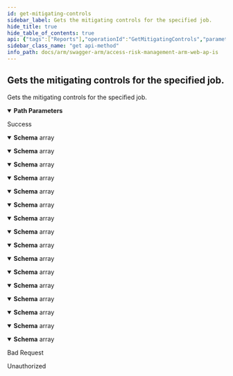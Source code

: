 ```yaml
---
id: get-mitigating-controls
sidebar_label: Gets the mitigating controls for the specified job.
hide_title: true
hide_table_of_contents: true
api: {"tags":["Reports"],"operationId":"GetMitigatingControls","parameters":[{"name":"jobId","in":"path","required":true,"schema":{"type":"integer","format":"int32"}}],"responses":{"200":{"description":"Success","content":{"application/json;odata.metadata=minimal;odata.streaming=true":{"schema":{"uniqueItems":false,"type":"array","items":{"description":"Represents the mitigation control entity.","type":"object","properties":{"mitigatingControlCode":{"description":"Represents the mitigation control code.","type":"string"},"mitigatingControlName":{"description":"Represents the mitigation control name.","type":"string"},"mitigatingControlType":{"description":"Represents the mitigation control type.","type":"string"},"mitigatingControlFrequency":{"description":"Represents the mitigation control frequency.","type":"string"},"mitigatingControlObjective":{"description":"Represents the mitigation control objective.","type":"string"},"mitigatingControlDescription":{"description":"Represents the mitigation control description.","type":"string"},"jobId":{"format":"int32","description":"Represents the job id of the mitigation control.","type":"integer"}}}}},"application/json;odata.metadata=minimal;odata.streaming=false":{"schema":{"uniqueItems":false,"type":"array","items":{"description":"Represents the mitigation control entity.","type":"object","properties":{"mitigatingControlCode":{"description":"Represents the mitigation control code.","type":"string"},"mitigatingControlName":{"description":"Represents the mitigation control name.","type":"string"},"mitigatingControlType":{"description":"Represents the mitigation control type.","type":"string"},"mitigatingControlFrequency":{"description":"Represents the mitigation control frequency.","type":"string"},"mitigatingControlObjective":{"description":"Represents the mitigation control objective.","type":"string"},"mitigatingControlDescription":{"description":"Represents the mitigation control description.","type":"string"},"jobId":{"format":"int32","description":"Represents the job id of the mitigation control.","type":"integer"}}}}},"application/json;odata.metadata=minimal":{"schema":{"uniqueItems":false,"type":"array","items":{"description":"Represents the mitigation control entity.","type":"object","properties":{"mitigatingControlCode":{"description":"Represents the mitigation control code.","type":"string"},"mitigatingControlName":{"description":"Represents the mitigation control name.","type":"string"},"mitigatingControlType":{"description":"Represents the mitigation control type.","type":"string"},"mitigatingControlFrequency":{"description":"Represents the mitigation control frequency.","type":"string"},"mitigatingControlObjective":{"description":"Represents the mitigation control objective.","type":"string"},"mitigatingControlDescription":{"description":"Represents the mitigation control description.","type":"string"},"jobId":{"format":"int32","description":"Represents the job id of the mitigation control.","type":"integer"}}}}},"application/json;odata.metadata=full;odata.streaming=true":{"schema":{"uniqueItems":false,"type":"array","items":{"description":"Represents the mitigation control entity.","type":"object","properties":{"mitigatingControlCode":{"description":"Represents the mitigation control code.","type":"string"},"mitigatingControlName":{"description":"Represents the mitigation control name.","type":"string"},"mitigatingControlType":{"description":"Represents the mitigation control type.","type":"string"},"mitigatingControlFrequency":{"description":"Represents the mitigation control frequency.","type":"string"},"mitigatingControlObjective":{"description":"Represents the mitigation control objective.","type":"string"},"mitigatingControlDescription":{"description":"Represents the mitigation control description.","type":"string"},"jobId":{"format":"int32","description":"Represents the job id of the mitigation control.","type":"integer"}}}}},"application/json;odata.metadata=full;odata.streaming=false":{"schema":{"uniqueItems":false,"type":"array","items":{"description":"Represents the mitigation control entity.","type":"object","properties":{"mitigatingControlCode":{"description":"Represents the mitigation control code.","type":"string"},"mitigatingControlName":{"description":"Represents the mitigation control name.","type":"string"},"mitigatingControlType":{"description":"Represents the mitigation control type.","type":"string"},"mitigatingControlFrequency":{"description":"Represents the mitigation control frequency.","type":"string"},"mitigatingControlObjective":{"description":"Represents the mitigation control objective.","type":"string"},"mitigatingControlDescription":{"description":"Represents the mitigation control description.","type":"string"},"jobId":{"format":"int32","description":"Represents the job id of the mitigation control.","type":"integer"}}}}},"application/json;odata.metadata=full":{"schema":{"uniqueItems":false,"type":"array","items":{"description":"Represents the mitigation control entity.","type":"object","properties":{"mitigatingControlCode":{"description":"Represents the mitigation control code.","type":"string"},"mitigatingControlName":{"description":"Represents the mitigation control name.","type":"string"},"mitigatingControlType":{"description":"Represents the mitigation control type.","type":"string"},"mitigatingControlFrequency":{"description":"Represents the mitigation control frequency.","type":"string"},"mitigatingControlObjective":{"description":"Represents the mitigation control objective.","type":"string"},"mitigatingControlDescription":{"description":"Represents the mitigation control description.","type":"string"},"jobId":{"format":"int32","description":"Represents the job id of the mitigation control.","type":"integer"}}}}},"application/json;odata.metadata=none;odata.streaming=true":{"schema":{"uniqueItems":false,"type":"array","items":{"description":"Represents the mitigation control entity.","type":"object","properties":{"mitigatingControlCode":{"description":"Represents the mitigation control code.","type":"string"},"mitigatingControlName":{"description":"Represents the mitigation control name.","type":"string"},"mitigatingControlType":{"description":"Represents the mitigation control type.","type":"string"},"mitigatingControlFrequency":{"description":"Represents the mitigation control frequency.","type":"string"},"mitigatingControlObjective":{"description":"Represents the mitigation control objective.","type":"string"},"mitigatingControlDescription":{"description":"Represents the mitigation control description.","type":"string"},"jobId":{"format":"int32","description":"Represents the job id of the mitigation control.","type":"integer"}}}}},"application/json;odata.metadata=none;odata.streaming=false":{"schema":{"uniqueItems":false,"type":"array","items":{"description":"Represents the mitigation control entity.","type":"object","properties":{"mitigatingControlCode":{"description":"Represents the mitigation control code.","type":"string"},"mitigatingControlName":{"description":"Represents the mitigation control name.","type":"string"},"mitigatingControlType":{"description":"Represents the mitigation control type.","type":"string"},"mitigatingControlFrequency":{"description":"Represents the mitigation control frequency.","type":"string"},"mitigatingControlObjective":{"description":"Represents the mitigation control objective.","type":"string"},"mitigatingControlDescription":{"description":"Represents the mitigation control description.","type":"string"},"jobId":{"format":"int32","description":"Represents the job id of the mitigation control.","type":"integer"}}}}},"application/json;odata.metadata=none":{"schema":{"uniqueItems":false,"type":"array","items":{"description":"Represents the mitigation control entity.","type":"object","properties":{"mitigatingControlCode":{"description":"Represents the mitigation control code.","type":"string"},"mitigatingControlName":{"description":"Represents the mitigation control name.","type":"string"},"mitigatingControlType":{"description":"Represents the mitigation control type.","type":"string"},"mitigatingControlFrequency":{"description":"Represents the mitigation control frequency.","type":"string"},"mitigatingControlObjective":{"description":"Represents the mitigation control objective.","type":"string"},"mitigatingControlDescription":{"description":"Represents the mitigation control description.","type":"string"},"jobId":{"format":"int32","description":"Represents the job id of the mitigation control.","type":"integer"}}}}},"application/json;odata.streaming=true":{"schema":{"uniqueItems":false,"type":"array","items":{"description":"Represents the mitigation control entity.","type":"object","properties":{"mitigatingControlCode":{"description":"Represents the mitigation control code.","type":"string"},"mitigatingControlName":{"description":"Represents the mitigation control name.","type":"string"},"mitigatingControlType":{"description":"Represents the mitigation control type.","type":"string"},"mitigatingControlFrequency":{"description":"Represents the mitigation control frequency.","type":"string"},"mitigatingControlObjective":{"description":"Represents the mitigation control objective.","type":"string"},"mitigatingControlDescription":{"description":"Represents the mitigation control description.","type":"string"},"jobId":{"format":"int32","description":"Represents the job id of the mitigation control.","type":"integer"}}}}},"application/json;odata.streaming=false":{"schema":{"uniqueItems":false,"type":"array","items":{"description":"Represents the mitigation control entity.","type":"object","properties":{"mitigatingControlCode":{"description":"Represents the mitigation control code.","type":"string"},"mitigatingControlName":{"description":"Represents the mitigation control name.","type":"string"},"mitigatingControlType":{"description":"Represents the mitigation control type.","type":"string"},"mitigatingControlFrequency":{"description":"Represents the mitigation control frequency.","type":"string"},"mitigatingControlObjective":{"description":"Represents the mitigation control objective.","type":"string"},"mitigatingControlDescription":{"description":"Represents the mitigation control description.","type":"string"},"jobId":{"format":"int32","description":"Represents the job id of the mitigation control.","type":"integer"}}}}},"application/json":{"schema":{"uniqueItems":false,"type":"array","items":{"description":"Represents the mitigation control entity.","type":"object","properties":{"mitigatingControlCode":{"description":"Represents the mitigation control code.","type":"string"},"mitigatingControlName":{"description":"Represents the mitigation control name.","type":"string"},"mitigatingControlType":{"description":"Represents the mitigation control type.","type":"string"},"mitigatingControlFrequency":{"description":"Represents the mitigation control frequency.","type":"string"},"mitigatingControlObjective":{"description":"Represents the mitigation control objective.","type":"string"},"mitigatingControlDescription":{"description":"Represents the mitigation control description.","type":"string"},"jobId":{"format":"int32","description":"Represents the job id of the mitigation control.","type":"integer"}}}}},"application/xml":{"schema":{"uniqueItems":false,"type":"array","items":{"description":"Represents the mitigation control entity.","type":"object","properties":{"mitigatingControlCode":{"description":"Represents the mitigation control code.","type":"string"},"mitigatingControlName":{"description":"Represents the mitigation control name.","type":"string"},"mitigatingControlType":{"description":"Represents the mitigation control type.","type":"string"},"mitigatingControlFrequency":{"description":"Represents the mitigation control frequency.","type":"string"},"mitigatingControlObjective":{"description":"Represents the mitigation control objective.","type":"string"},"mitigatingControlDescription":{"description":"Represents the mitigation control description.","type":"string"},"jobId":{"format":"int32","description":"Represents the job id of the mitigation control.","type":"integer"}}}}},"application/prs.odatatestxx-odata":{"schema":{"uniqueItems":false,"type":"array","items":{"description":"Represents the mitigation control entity.","type":"object","properties":{"mitigatingControlCode":{"description":"Represents the mitigation control code.","type":"string"},"mitigatingControlName":{"description":"Represents the mitigation control name.","type":"string"},"mitigatingControlType":{"description":"Represents the mitigation control type.","type":"string"},"mitigatingControlFrequency":{"description":"Represents the mitigation control frequency.","type":"string"},"mitigatingControlObjective":{"description":"Represents the mitigation control objective.","type":"string"},"mitigatingControlDescription":{"description":"Represents the mitigation control description.","type":"string"},"jobId":{"format":"int32","description":"Represents the job id of the mitigation control.","type":"integer"}}}}},"text/plain":{"schema":{"uniqueItems":false,"type":"array","items":{"description":"Represents the mitigation control entity.","type":"object","properties":{"mitigatingControlCode":{"description":"Represents the mitigation control code.","type":"string"},"mitigatingControlName":{"description":"Represents the mitigation control name.","type":"string"},"mitigatingControlType":{"description":"Represents the mitigation control type.","type":"string"},"mitigatingControlFrequency":{"description":"Represents the mitigation control frequency.","type":"string"},"mitigatingControlObjective":{"description":"Represents the mitigation control objective.","type":"string"},"mitigatingControlDescription":{"description":"Represents the mitigation control description.","type":"string"},"jobId":{"format":"int32","description":"Represents the job id of the mitigation control.","type":"integer"}}}}},"text/json":{"schema":{"uniqueItems":false,"type":"array","items":{"description":"Represents the mitigation control entity.","type":"object","properties":{"mitigatingControlCode":{"description":"Represents the mitigation control code.","type":"string"},"mitigatingControlName":{"description":"Represents the mitigation control name.","type":"string"},"mitigatingControlType":{"description":"Represents the mitigation control type.","type":"string"},"mitigatingControlFrequency":{"description":"Represents the mitigation control frequency.","type":"string"},"mitigatingControlObjective":{"description":"Represents the mitigation control objective.","type":"string"},"mitigatingControlDescription":{"description":"Represents the mitigation control description.","type":"string"},"jobId":{"format":"int32","description":"Represents the job id of the mitigation control.","type":"integer"}}}}}}},"400":{"description":"Bad Request"},"401":{"description":"Unauthorized"}},"description":"Gets the mitigating controls for the specified job.","method":"get","path":"/api/reports/mitigatingcontrols/{jobId}","info":{"version":"v1","title":"Access Risk Management ARM Web APIs"},"postman":{"name":"Gets the mitigating controls for the specified job.","description":{"type":"text/plain"},"url":{"path":["api","reports","mitigatingcontrols",":jobId"],"host":["{{baseUrl}}"],"query":[],"variable":[{"disabled":false,"description":{"content":"(Required) ","type":"text/plain"},"type":"any","value":"","key":"jobId"}]},"header":[{"key":"Accept","value":"application/json;odata.metadata=minimal;odata.streaming=true"}],"method":"GET"}}
sidebar_class_name: "get api-method"
info_path: docs/arm/swagger-arm/access-risk-management-arm-web-ap-is
---
```



## Gets the mitigating controls for the specified job.



Gets the mitigating controls for the specified job.

<details style={{"marginBottom":"1rem"}} data-collapsed={false} open={true}><summary style={{}}><strong>Path Parameters</strong></summary><div><ul><ParamsItem className={"paramsItem"} param={{"name":"jobId","in":"path","required":true,"schema":{"type":"integer","format":"int32"}}}></ParamsItem></ul></div></details><div><ApiTabs><TabItem label={"200"} value={"200"}><div>

Success

</div><div><MimeTabs groupId={"mime-type"}><TabItem label={"application/json;odata.metadata=minimal;odata.streaming=true"} value={"application/json;odata.metadata=minimal;odata.streaming=true"}><SchemaTabs groupId={"schema-tabs"}><TabItem label={"Schema"} value={"Schema"}><details style={{}} data-collapsed={false} open={true}><summary style={{"textAlign":"left"}}><strong>Schema</strong><span style={{"opacity":"0.6"}}> array</span></summary><div style={{"textAlign":"left","marginLeft":"1rem"}}></div><ul style={{"marginLeft":"1rem"}}><SchemaItem collapsible={false} name={"mitigatingControlCode"} required={false} schemaDescription={"Represents the mitigation control code."} schemaName={"string"} qualifierMessage={undefined} defaultValue={undefined}></SchemaItem><SchemaItem collapsible={false} name={"mitigatingControlName"} required={false} schemaDescription={"Represents the mitigation control name."} schemaName={"string"} qualifierMessage={undefined} defaultValue={undefined}></SchemaItem><SchemaItem collapsible={false} name={"mitigatingControlType"} required={false} schemaDescription={"Represents the mitigation control type."} schemaName={"string"} qualifierMessage={undefined} defaultValue={undefined}></SchemaItem><SchemaItem collapsible={false} name={"mitigatingControlFrequency"} required={false} schemaDescription={"Represents the mitigation control frequency."} schemaName={"string"} qualifierMessage={undefined} defaultValue={undefined}></SchemaItem><SchemaItem collapsible={false} name={"mitigatingControlObjective"} required={false} schemaDescription={"Represents the mitigation control objective."} schemaName={"string"} qualifierMessage={undefined} defaultValue={undefined}></SchemaItem><SchemaItem collapsible={false} name={"mitigatingControlDescription"} required={false} schemaDescription={"Represents the mitigation control description."} schemaName={"string"} qualifierMessage={undefined} defaultValue={undefined}></SchemaItem><SchemaItem collapsible={false} name={"jobId"} required={false} schemaDescription={"Represents the job id of the mitigation control."} schemaName={"int32"} qualifierMessage={undefined} defaultValue={undefined}></SchemaItem></ul></details></TabItem></SchemaTabs></TabItem><TabItem label={"application/json;odata.metadata=minimal;odata.streaming=false"} value={"application/json;odata.metadata=minimal;odata.streaming=false"}><SchemaTabs groupId={"schema-tabs"}><TabItem label={"Schema"} value={"Schema"}><details style={{}} data-collapsed={false} open={true}><summary style={{"textAlign":"left"}}><strong>Schema</strong><span style={{"opacity":"0.6"}}> array</span></summary><div style={{"textAlign":"left","marginLeft":"1rem"}}></div><ul style={{"marginLeft":"1rem"}}><SchemaItem collapsible={false} name={"mitigatingControlCode"} required={false} schemaDescription={"Represents the mitigation control code."} schemaName={"string"} qualifierMessage={undefined} defaultValue={undefined}></SchemaItem><SchemaItem collapsible={false} name={"mitigatingControlName"} required={false} schemaDescription={"Represents the mitigation control name."} schemaName={"string"} qualifierMessage={undefined} defaultValue={undefined}></SchemaItem><SchemaItem collapsible={false} name={"mitigatingControlType"} required={false} schemaDescription={"Represents the mitigation control type."} schemaName={"string"} qualifierMessage={undefined} defaultValue={undefined}></SchemaItem><SchemaItem collapsible={false} name={"mitigatingControlFrequency"} required={false} schemaDescription={"Represents the mitigation control frequency."} schemaName={"string"} qualifierMessage={undefined} defaultValue={undefined}></SchemaItem><SchemaItem collapsible={false} name={"mitigatingControlObjective"} required={false} schemaDescription={"Represents the mitigation control objective."} schemaName={"string"} qualifierMessage={undefined} defaultValue={undefined}></SchemaItem><SchemaItem collapsible={false} name={"mitigatingControlDescription"} required={false} schemaDescription={"Represents the mitigation control description."} schemaName={"string"} qualifierMessage={undefined} defaultValue={undefined}></SchemaItem><SchemaItem collapsible={false} name={"jobId"} required={false} schemaDescription={"Represents the job id of the mitigation control."} schemaName={"int32"} qualifierMessage={undefined} defaultValue={undefined}></SchemaItem></ul></details></TabItem></SchemaTabs></TabItem><TabItem label={"application/json;odata.metadata=minimal"} value={"application/json;odata.metadata=minimal"}><SchemaTabs groupId={"schema-tabs"}><TabItem label={"Schema"} value={"Schema"}><details style={{}} data-collapsed={false} open={true}><summary style={{"textAlign":"left"}}><strong>Schema</strong><span style={{"opacity":"0.6"}}> array</span></summary><div style={{"textAlign":"left","marginLeft":"1rem"}}></div><ul style={{"marginLeft":"1rem"}}><SchemaItem collapsible={false} name={"mitigatingControlCode"} required={false} schemaDescription={"Represents the mitigation control code."} schemaName={"string"} qualifierMessage={undefined} defaultValue={undefined}></SchemaItem><SchemaItem collapsible={false} name={"mitigatingControlName"} required={false} schemaDescription={"Represents the mitigation control name."} schemaName={"string"} qualifierMessage={undefined} defaultValue={undefined}></SchemaItem><SchemaItem collapsible={false} name={"mitigatingControlType"} required={false} schemaDescription={"Represents the mitigation control type."} schemaName={"string"} qualifierMessage={undefined} defaultValue={undefined}></SchemaItem><SchemaItem collapsible={false} name={"mitigatingControlFrequency"} required={false} schemaDescription={"Represents the mitigation control frequency."} schemaName={"string"} qualifierMessage={undefined} defaultValue={undefined}></SchemaItem><SchemaItem collapsible={false} name={"mitigatingControlObjective"} required={false} schemaDescription={"Represents the mitigation control objective."} schemaName={"string"} qualifierMessage={undefined} defaultValue={undefined}></SchemaItem><SchemaItem collapsible={false} name={"mitigatingControlDescription"} required={false} schemaDescription={"Represents the mitigation control description."} schemaName={"string"} qualifierMessage={undefined} defaultValue={undefined}></SchemaItem><SchemaItem collapsible={false} name={"jobId"} required={false} schemaDescription={"Represents the job id of the mitigation control."} schemaName={"int32"} qualifierMessage={undefined} defaultValue={undefined}></SchemaItem></ul></details></TabItem></SchemaTabs></TabItem><TabItem label={"application/json;odata.metadata=full;odata.streaming=true"} value={"application/json;odata.metadata=full;odata.streaming=true"}><SchemaTabs groupId={"schema-tabs"}><TabItem label={"Schema"} value={"Schema"}><details style={{}} data-collapsed={false} open={true}><summary style={{"textAlign":"left"}}><strong>Schema</strong><span style={{"opacity":"0.6"}}> array</span></summary><div style={{"textAlign":"left","marginLeft":"1rem"}}></div><ul style={{"marginLeft":"1rem"}}><SchemaItem collapsible={false} name={"mitigatingControlCode"} required={false} schemaDescription={"Represents the mitigation control code."} schemaName={"string"} qualifierMessage={undefined} defaultValue={undefined}></SchemaItem><SchemaItem collapsible={false} name={"mitigatingControlName"} required={false} schemaDescription={"Represents the mitigation control name."} schemaName={"string"} qualifierMessage={undefined} defaultValue={undefined}></SchemaItem><SchemaItem collapsible={false} name={"mitigatingControlType"} required={false} schemaDescription={"Represents the mitigation control type."} schemaName={"string"} qualifierMessage={undefined} defaultValue={undefined}></SchemaItem><SchemaItem collapsible={false} name={"mitigatingControlFrequency"} required={false} schemaDescription={"Represents the mitigation control frequency."} schemaName={"string"} qualifierMessage={undefined} defaultValue={undefined}></SchemaItem><SchemaItem collapsible={false} name={"mitigatingControlObjective"} required={false} schemaDescription={"Represents the mitigation control objective."} schemaName={"string"} qualifierMessage={undefined} defaultValue={undefined}></SchemaItem><SchemaItem collapsible={false} name={"mitigatingControlDescription"} required={false} schemaDescription={"Represents the mitigation control description."} schemaName={"string"} qualifierMessage={undefined} defaultValue={undefined}></SchemaItem><SchemaItem collapsible={false} name={"jobId"} required={false} schemaDescription={"Represents the job id of the mitigation control."} schemaName={"int32"} qualifierMessage={undefined} defaultValue={undefined}></SchemaItem></ul></details></TabItem></SchemaTabs></TabItem><TabItem label={"application/json;odata.metadata=full;odata.streaming=false"} value={"application/json;odata.metadata=full;odata.streaming=false"}><SchemaTabs groupId={"schema-tabs"}><TabItem label={"Schema"} value={"Schema"}><details style={{}} data-collapsed={false} open={true}><summary style={{"textAlign":"left"}}><strong>Schema</strong><span style={{"opacity":"0.6"}}> array</span></summary><div style={{"textAlign":"left","marginLeft":"1rem"}}></div><ul style={{"marginLeft":"1rem"}}><SchemaItem collapsible={false} name={"mitigatingControlCode"} required={false} schemaDescription={"Represents the mitigation control code."} schemaName={"string"} qualifierMessage={undefined} defaultValue={undefined}></SchemaItem><SchemaItem collapsible={false} name={"mitigatingControlName"} required={false} schemaDescription={"Represents the mitigation control name."} schemaName={"string"} qualifierMessage={undefined} defaultValue={undefined}></SchemaItem><SchemaItem collapsible={false} name={"mitigatingControlType"} required={false} schemaDescription={"Represents the mitigation control type."} schemaName={"string"} qualifierMessage={undefined} defaultValue={undefined}></SchemaItem><SchemaItem collapsible={false} name={"mitigatingControlFrequency"} required={false} schemaDescription={"Represents the mitigation control frequency."} schemaName={"string"} qualifierMessage={undefined} defaultValue={undefined}></SchemaItem><SchemaItem collapsible={false} name={"mitigatingControlObjective"} required={false} schemaDescription={"Represents the mitigation control objective."} schemaName={"string"} qualifierMessage={undefined} defaultValue={undefined}></SchemaItem><SchemaItem collapsible={false} name={"mitigatingControlDescription"} required={false} schemaDescription={"Represents the mitigation control description."} schemaName={"string"} qualifierMessage={undefined} defaultValue={undefined}></SchemaItem><SchemaItem collapsible={false} name={"jobId"} required={false} schemaDescription={"Represents the job id of the mitigation control."} schemaName={"int32"} qualifierMessage={undefined} defaultValue={undefined}></SchemaItem></ul></details></TabItem></SchemaTabs></TabItem><TabItem label={"application/json;odata.metadata=full"} value={"application/json;odata.metadata=full"}><SchemaTabs groupId={"schema-tabs"}><TabItem label={"Schema"} value={"Schema"}><details style={{}} data-collapsed={false} open={true}><summary style={{"textAlign":"left"}}><strong>Schema</strong><span style={{"opacity":"0.6"}}> array</span></summary><div style={{"textAlign":"left","marginLeft":"1rem"}}></div><ul style={{"marginLeft":"1rem"}}><SchemaItem collapsible={false} name={"mitigatingControlCode"} required={false} schemaDescription={"Represents the mitigation control code."} schemaName={"string"} qualifierMessage={undefined} defaultValue={undefined}></SchemaItem><SchemaItem collapsible={false} name={"mitigatingControlName"} required={false} schemaDescription={"Represents the mitigation control name."} schemaName={"string"} qualifierMessage={undefined} defaultValue={undefined}></SchemaItem><SchemaItem collapsible={false} name={"mitigatingControlType"} required={false} schemaDescription={"Represents the mitigation control type."} schemaName={"string"} qualifierMessage={undefined} defaultValue={undefined}></SchemaItem><SchemaItem collapsible={false} name={"mitigatingControlFrequency"} required={false} schemaDescription={"Represents the mitigation control frequency."} schemaName={"string"} qualifierMessage={undefined} defaultValue={undefined}></SchemaItem><SchemaItem collapsible={false} name={"mitigatingControlObjective"} required={false} schemaDescription={"Represents the mitigation control objective."} schemaName={"string"} qualifierMessage={undefined} defaultValue={undefined}></SchemaItem><SchemaItem collapsible={false} name={"mitigatingControlDescription"} required={false} schemaDescription={"Represents the mitigation control description."} schemaName={"string"} qualifierMessage={undefined} defaultValue={undefined}></SchemaItem><SchemaItem collapsible={false} name={"jobId"} required={false} schemaDescription={"Represents the job id of the mitigation control."} schemaName={"int32"} qualifierMessage={undefined} defaultValue={undefined}></SchemaItem></ul></details></TabItem></SchemaTabs></TabItem><TabItem label={"application/json;odata.metadata=none;odata.streaming=true"} value={"application/json;odata.metadata=none;odata.streaming=true"}><SchemaTabs groupId={"schema-tabs"}><TabItem label={"Schema"} value={"Schema"}><details style={{}} data-collapsed={false} open={true}><summary style={{"textAlign":"left"}}><strong>Schema</strong><span style={{"opacity":"0.6"}}> array</span></summary><div style={{"textAlign":"left","marginLeft":"1rem"}}></div><ul style={{"marginLeft":"1rem"}}><SchemaItem collapsible={false} name={"mitigatingControlCode"} required={false} schemaDescription={"Represents the mitigation control code."} schemaName={"string"} qualifierMessage={undefined} defaultValue={undefined}></SchemaItem><SchemaItem collapsible={false} name={"mitigatingControlName"} required={false} schemaDescription={"Represents the mitigation control name."} schemaName={"string"} qualifierMessage={undefined} defaultValue={undefined}></SchemaItem><SchemaItem collapsible={false} name={"mitigatingControlType"} required={false} schemaDescription={"Represents the mitigation control type."} schemaName={"string"} qualifierMessage={undefined} defaultValue={undefined}></SchemaItem><SchemaItem collapsible={false} name={"mitigatingControlFrequency"} required={false} schemaDescription={"Represents the mitigation control frequency."} schemaName={"string"} qualifierMessage={undefined} defaultValue={undefined}></SchemaItem><SchemaItem collapsible={false} name={"mitigatingControlObjective"} required={false} schemaDescription={"Represents the mitigation control objective."} schemaName={"string"} qualifierMessage={undefined} defaultValue={undefined}></SchemaItem><SchemaItem collapsible={false} name={"mitigatingControlDescription"} required={false} schemaDescription={"Represents the mitigation control description."} schemaName={"string"} qualifierMessage={undefined} defaultValue={undefined}></SchemaItem><SchemaItem collapsible={false} name={"jobId"} required={false} schemaDescription={"Represents the job id of the mitigation control."} schemaName={"int32"} qualifierMessage={undefined} defaultValue={undefined}></SchemaItem></ul></details></TabItem></SchemaTabs></TabItem><TabItem label={"application/json;odata.metadata=none;odata.streaming=false"} value={"application/json;odata.metadata=none;odata.streaming=false"}><SchemaTabs groupId={"schema-tabs"}><TabItem label={"Schema"} value={"Schema"}><details style={{}} data-collapsed={false} open={true}><summary style={{"textAlign":"left"}}><strong>Schema</strong><span style={{"opacity":"0.6"}}> array</span></summary><div style={{"textAlign":"left","marginLeft":"1rem"}}></div><ul style={{"marginLeft":"1rem"}}><SchemaItem collapsible={false} name={"mitigatingControlCode"} required={false} schemaDescription={"Represents the mitigation control code."} schemaName={"string"} qualifierMessage={undefined} defaultValue={undefined}></SchemaItem><SchemaItem collapsible={false} name={"mitigatingControlName"} required={false} schemaDescription={"Represents the mitigation control name."} schemaName={"string"} qualifierMessage={undefined} defaultValue={undefined}></SchemaItem><SchemaItem collapsible={false} name={"mitigatingControlType"} required={false} schemaDescription={"Represents the mitigation control type."} schemaName={"string"} qualifierMessage={undefined} defaultValue={undefined}></SchemaItem><SchemaItem collapsible={false} name={"mitigatingControlFrequency"} required={false} schemaDescription={"Represents the mitigation control frequency."} schemaName={"string"} qualifierMessage={undefined} defaultValue={undefined}></SchemaItem><SchemaItem collapsible={false} name={"mitigatingControlObjective"} required={false} schemaDescription={"Represents the mitigation control objective."} schemaName={"string"} qualifierMessage={undefined} defaultValue={undefined}></SchemaItem><SchemaItem collapsible={false} name={"mitigatingControlDescription"} required={false} schemaDescription={"Represents the mitigation control description."} schemaName={"string"} qualifierMessage={undefined} defaultValue={undefined}></SchemaItem><SchemaItem collapsible={false} name={"jobId"} required={false} schemaDescription={"Represents the job id of the mitigation control."} schemaName={"int32"} qualifierMessage={undefined} defaultValue={undefined}></SchemaItem></ul></details></TabItem></SchemaTabs></TabItem><TabItem label={"application/json;odata.metadata=none"} value={"application/json;odata.metadata=none"}><SchemaTabs groupId={"schema-tabs"}><TabItem label={"Schema"} value={"Schema"}><details style={{}} data-collapsed={false} open={true}><summary style={{"textAlign":"left"}}><strong>Schema</strong><span style={{"opacity":"0.6"}}> array</span></summary><div style={{"textAlign":"left","marginLeft":"1rem"}}></div><ul style={{"marginLeft":"1rem"}}><SchemaItem collapsible={false} name={"mitigatingControlCode"} required={false} schemaDescription={"Represents the mitigation control code."} schemaName={"string"} qualifierMessage={undefined} defaultValue={undefined}></SchemaItem><SchemaItem collapsible={false} name={"mitigatingControlName"} required={false} schemaDescription={"Represents the mitigation control name."} schemaName={"string"} qualifierMessage={undefined} defaultValue={undefined}></SchemaItem><SchemaItem collapsible={false} name={"mitigatingControlType"} required={false} schemaDescription={"Represents the mitigation control type."} schemaName={"string"} qualifierMessage={undefined} defaultValue={undefined}></SchemaItem><SchemaItem collapsible={false} name={"mitigatingControlFrequency"} required={false} schemaDescription={"Represents the mitigation control frequency."} schemaName={"string"} qualifierMessage={undefined} defaultValue={undefined}></SchemaItem><SchemaItem collapsible={false} name={"mitigatingControlObjective"} required={false} schemaDescription={"Represents the mitigation control objective."} schemaName={"string"} qualifierMessage={undefined} defaultValue={undefined}></SchemaItem><SchemaItem collapsible={false} name={"mitigatingControlDescription"} required={false} schemaDescription={"Represents the mitigation control description."} schemaName={"string"} qualifierMessage={undefined} defaultValue={undefined}></SchemaItem><SchemaItem collapsible={false} name={"jobId"} required={false} schemaDescription={"Represents the job id of the mitigation control."} schemaName={"int32"} qualifierMessage={undefined} defaultValue={undefined}></SchemaItem></ul></details></TabItem></SchemaTabs></TabItem><TabItem label={"application/json;odata.streaming=true"} value={"application/json;odata.streaming=true"}><SchemaTabs groupId={"schema-tabs"}><TabItem label={"Schema"} value={"Schema"}><details style={{}} data-collapsed={false} open={true}><summary style={{"textAlign":"left"}}><strong>Schema</strong><span style={{"opacity":"0.6"}}> array</span></summary><div style={{"textAlign":"left","marginLeft":"1rem"}}></div><ul style={{"marginLeft":"1rem"}}><SchemaItem collapsible={false} name={"mitigatingControlCode"} required={false} schemaDescription={"Represents the mitigation control code."} schemaName={"string"} qualifierMessage={undefined} defaultValue={undefined}></SchemaItem><SchemaItem collapsible={false} name={"mitigatingControlName"} required={false} schemaDescription={"Represents the mitigation control name."} schemaName={"string"} qualifierMessage={undefined} defaultValue={undefined}></SchemaItem><SchemaItem collapsible={false} name={"mitigatingControlType"} required={false} schemaDescription={"Represents the mitigation control type."} schemaName={"string"} qualifierMessage={undefined} defaultValue={undefined}></SchemaItem><SchemaItem collapsible={false} name={"mitigatingControlFrequency"} required={false} schemaDescription={"Represents the mitigation control frequency."} schemaName={"string"} qualifierMessage={undefined} defaultValue={undefined}></SchemaItem><SchemaItem collapsible={false} name={"mitigatingControlObjective"} required={false} schemaDescription={"Represents the mitigation control objective."} schemaName={"string"} qualifierMessage={undefined} defaultValue={undefined}></SchemaItem><SchemaItem collapsible={false} name={"mitigatingControlDescription"} required={false} schemaDescription={"Represents the mitigation control description."} schemaName={"string"} qualifierMessage={undefined} defaultValue={undefined}></SchemaItem><SchemaItem collapsible={false} name={"jobId"} required={false} schemaDescription={"Represents the job id of the mitigation control."} schemaName={"int32"} qualifierMessage={undefined} defaultValue={undefined}></SchemaItem></ul></details></TabItem></SchemaTabs></TabItem><TabItem label={"application/json;odata.streaming=false"} value={"application/json;odata.streaming=false"}><SchemaTabs groupId={"schema-tabs"}><TabItem label={"Schema"} value={"Schema"}><details style={{}} data-collapsed={false} open={true}><summary style={{"textAlign":"left"}}><strong>Schema</strong><span style={{"opacity":"0.6"}}> array</span></summary><div style={{"textAlign":"left","marginLeft":"1rem"}}></div><ul style={{"marginLeft":"1rem"}}><SchemaItem collapsible={false} name={"mitigatingControlCode"} required={false} schemaDescription={"Represents the mitigation control code."} schemaName={"string"} qualifierMessage={undefined} defaultValue={undefined}></SchemaItem><SchemaItem collapsible={false} name={"mitigatingControlName"} required={false} schemaDescription={"Represents the mitigation control name."} schemaName={"string"} qualifierMessage={undefined} defaultValue={undefined}></SchemaItem><SchemaItem collapsible={false} name={"mitigatingControlType"} required={false} schemaDescription={"Represents the mitigation control type."} schemaName={"string"} qualifierMessage={undefined} defaultValue={undefined}></SchemaItem><SchemaItem collapsible={false} name={"mitigatingControlFrequency"} required={false} schemaDescription={"Represents the mitigation control frequency."} schemaName={"string"} qualifierMessage={undefined} defaultValue={undefined}></SchemaItem><SchemaItem collapsible={false} name={"mitigatingControlObjective"} required={false} schemaDescription={"Represents the mitigation control objective."} schemaName={"string"} qualifierMessage={undefined} defaultValue={undefined}></SchemaItem><SchemaItem collapsible={false} name={"mitigatingControlDescription"} required={false} schemaDescription={"Represents the mitigation control description."} schemaName={"string"} qualifierMessage={undefined} defaultValue={undefined}></SchemaItem><SchemaItem collapsible={false} name={"jobId"} required={false} schemaDescription={"Represents the job id of the mitigation control."} schemaName={"int32"} qualifierMessage={undefined} defaultValue={undefined}></SchemaItem></ul></details></TabItem></SchemaTabs></TabItem><TabItem label={"application/json"} value={"application/json"}><SchemaTabs groupId={"schema-tabs"}><TabItem label={"Schema"} value={"Schema"}><details style={{}} data-collapsed={false} open={true}><summary style={{"textAlign":"left"}}><strong>Schema</strong><span style={{"opacity":"0.6"}}> array</span></summary><div style={{"textAlign":"left","marginLeft":"1rem"}}></div><ul style={{"marginLeft":"1rem"}}><SchemaItem collapsible={false} name={"mitigatingControlCode"} required={false} schemaDescription={"Represents the mitigation control code."} schemaName={"string"} qualifierMessage={undefined} defaultValue={undefined}></SchemaItem><SchemaItem collapsible={false} name={"mitigatingControlName"} required={false} schemaDescription={"Represents the mitigation control name."} schemaName={"string"} qualifierMessage={undefined} defaultValue={undefined}></SchemaItem><SchemaItem collapsible={false} name={"mitigatingControlType"} required={false} schemaDescription={"Represents the mitigation control type."} schemaName={"string"} qualifierMessage={undefined} defaultValue={undefined}></SchemaItem><SchemaItem collapsible={false} name={"mitigatingControlFrequency"} required={false} schemaDescription={"Represents the mitigation control frequency."} schemaName={"string"} qualifierMessage={undefined} defaultValue={undefined}></SchemaItem><SchemaItem collapsible={false} name={"mitigatingControlObjective"} required={false} schemaDescription={"Represents the mitigation control objective."} schemaName={"string"} qualifierMessage={undefined} defaultValue={undefined}></SchemaItem><SchemaItem collapsible={false} name={"mitigatingControlDescription"} required={false} schemaDescription={"Represents the mitigation control description."} schemaName={"string"} qualifierMessage={undefined} defaultValue={undefined}></SchemaItem><SchemaItem collapsible={false} name={"jobId"} required={false} schemaDescription={"Represents the job id of the mitigation control."} schemaName={"int32"} qualifierMessage={undefined} defaultValue={undefined}></SchemaItem></ul></details></TabItem></SchemaTabs></TabItem><TabItem label={"application/xml"} value={"application/xml"}><SchemaTabs groupId={"schema-tabs"}><TabItem label={"Schema"} value={"Schema"}><details style={{}} data-collapsed={false} open={true}><summary style={{"textAlign":"left"}}><strong>Schema</strong><span style={{"opacity":"0.6"}}> array</span></summary><div style={{"textAlign":"left","marginLeft":"1rem"}}></div><ul style={{"marginLeft":"1rem"}}><SchemaItem collapsible={false} name={"mitigatingControlCode"} required={false} schemaDescription={"Represents the mitigation control code."} schemaName={"string"} qualifierMessage={undefined} defaultValue={undefined}></SchemaItem><SchemaItem collapsible={false} name={"mitigatingControlName"} required={false} schemaDescription={"Represents the mitigation control name."} schemaName={"string"} qualifierMessage={undefined} defaultValue={undefined}></SchemaItem><SchemaItem collapsible={false} name={"mitigatingControlType"} required={false} schemaDescription={"Represents the mitigation control type."} schemaName={"string"} qualifierMessage={undefined} defaultValue={undefined}></SchemaItem><SchemaItem collapsible={false} name={"mitigatingControlFrequency"} required={false} schemaDescription={"Represents the mitigation control frequency."} schemaName={"string"} qualifierMessage={undefined} defaultValue={undefined}></SchemaItem><SchemaItem collapsible={false} name={"mitigatingControlObjective"} required={false} schemaDescription={"Represents the mitigation control objective."} schemaName={"string"} qualifierMessage={undefined} defaultValue={undefined}></SchemaItem><SchemaItem collapsible={false} name={"mitigatingControlDescription"} required={false} schemaDescription={"Represents the mitigation control description."} schemaName={"string"} qualifierMessage={undefined} defaultValue={undefined}></SchemaItem><SchemaItem collapsible={false} name={"jobId"} required={false} schemaDescription={"Represents the job id of the mitigation control."} schemaName={"int32"} qualifierMessage={undefined} defaultValue={undefined}></SchemaItem></ul></details></TabItem></SchemaTabs></TabItem><TabItem label={"application/prs.odatatestxx-odata"} value={"application/prs.odatatestxx-odata"}><SchemaTabs groupId={"schema-tabs"}><TabItem label={"Schema"} value={"Schema"}><details style={{}} data-collapsed={false} open={true}><summary style={{"textAlign":"left"}}><strong>Schema</strong><span style={{"opacity":"0.6"}}> array</span></summary><div style={{"textAlign":"left","marginLeft":"1rem"}}></div><ul style={{"marginLeft":"1rem"}}><SchemaItem collapsible={false} name={"mitigatingControlCode"} required={false} schemaDescription={"Represents the mitigation control code."} schemaName={"string"} qualifierMessage={undefined} defaultValue={undefined}></SchemaItem><SchemaItem collapsible={false} name={"mitigatingControlName"} required={false} schemaDescription={"Represents the mitigation control name."} schemaName={"string"} qualifierMessage={undefined} defaultValue={undefined}></SchemaItem><SchemaItem collapsible={false} name={"mitigatingControlType"} required={false} schemaDescription={"Represents the mitigation control type."} schemaName={"string"} qualifierMessage={undefined} defaultValue={undefined}></SchemaItem><SchemaItem collapsible={false} name={"mitigatingControlFrequency"} required={false} schemaDescription={"Represents the mitigation control frequency."} schemaName={"string"} qualifierMessage={undefined} defaultValue={undefined}></SchemaItem><SchemaItem collapsible={false} name={"mitigatingControlObjective"} required={false} schemaDescription={"Represents the mitigation control objective."} schemaName={"string"} qualifierMessage={undefined} defaultValue={undefined}></SchemaItem><SchemaItem collapsible={false} name={"mitigatingControlDescription"} required={false} schemaDescription={"Represents the mitigation control description."} schemaName={"string"} qualifierMessage={undefined} defaultValue={undefined}></SchemaItem><SchemaItem collapsible={false} name={"jobId"} required={false} schemaDescription={"Represents the job id of the mitigation control."} schemaName={"int32"} qualifierMessage={undefined} defaultValue={undefined}></SchemaItem></ul></details></TabItem></SchemaTabs></TabItem><TabItem label={"text/plain"} value={"text/plain"}><SchemaTabs groupId={"schema-tabs"}><TabItem label={"Schema"} value={"Schema"}><details style={{}} data-collapsed={false} open={true}><summary style={{"textAlign":"left"}}><strong>Schema</strong><span style={{"opacity":"0.6"}}> array</span></summary><div style={{"textAlign":"left","marginLeft":"1rem"}}></div><ul style={{"marginLeft":"1rem"}}><SchemaItem collapsible={false} name={"mitigatingControlCode"} required={false} schemaDescription={"Represents the mitigation control code."} schemaName={"string"} qualifierMessage={undefined} defaultValue={undefined}></SchemaItem><SchemaItem collapsible={false} name={"mitigatingControlName"} required={false} schemaDescription={"Represents the mitigation control name."} schemaName={"string"} qualifierMessage={undefined} defaultValue={undefined}></SchemaItem><SchemaItem collapsible={false} name={"mitigatingControlType"} required={false} schemaDescription={"Represents the mitigation control type."} schemaName={"string"} qualifierMessage={undefined} defaultValue={undefined}></SchemaItem><SchemaItem collapsible={false} name={"mitigatingControlFrequency"} required={false} schemaDescription={"Represents the mitigation control frequency."} schemaName={"string"} qualifierMessage={undefined} defaultValue={undefined}></SchemaItem><SchemaItem collapsible={false} name={"mitigatingControlObjective"} required={false} schemaDescription={"Represents the mitigation control objective."} schemaName={"string"} qualifierMessage={undefined} defaultValue={undefined}></SchemaItem><SchemaItem collapsible={false} name={"mitigatingControlDescription"} required={false} schemaDescription={"Represents the mitigation control description."} schemaName={"string"} qualifierMessage={undefined} defaultValue={undefined}></SchemaItem><SchemaItem collapsible={false} name={"jobId"} required={false} schemaDescription={"Represents the job id of the mitigation control."} schemaName={"int32"} qualifierMessage={undefined} defaultValue={undefined}></SchemaItem></ul></details></TabItem></SchemaTabs></TabItem><TabItem label={"text/json"} value={"text/json"}><SchemaTabs groupId={"schema-tabs"}><TabItem label={"Schema"} value={"Schema"}><details style={{}} data-collapsed={false} open={true}><summary style={{"textAlign":"left"}}><strong>Schema</strong><span style={{"opacity":"0.6"}}> array</span></summary><div style={{"textAlign":"left","marginLeft":"1rem"}}></div><ul style={{"marginLeft":"1rem"}}><SchemaItem collapsible={false} name={"mitigatingControlCode"} required={false} schemaDescription={"Represents the mitigation control code."} schemaName={"string"} qualifierMessage={undefined} defaultValue={undefined}></SchemaItem><SchemaItem collapsible={false} name={"mitigatingControlName"} required={false} schemaDescription={"Represents the mitigation control name."} schemaName={"string"} qualifierMessage={undefined} defaultValue={undefined}></SchemaItem><SchemaItem collapsible={false} name={"mitigatingControlType"} required={false} schemaDescription={"Represents the mitigation control type."} schemaName={"string"} qualifierMessage={undefined} defaultValue={undefined}></SchemaItem><SchemaItem collapsible={false} name={"mitigatingControlFrequency"} required={false} schemaDescription={"Represents the mitigation control frequency."} schemaName={"string"} qualifierMessage={undefined} defaultValue={undefined}></SchemaItem><SchemaItem collapsible={false} name={"mitigatingControlObjective"} required={false} schemaDescription={"Represents the mitigation control objective."} schemaName={"string"} qualifierMessage={undefined} defaultValue={undefined}></SchemaItem><SchemaItem collapsible={false} name={"mitigatingControlDescription"} required={false} schemaDescription={"Represents the mitigation control description."} schemaName={"string"} qualifierMessage={undefined} defaultValue={undefined}></SchemaItem><SchemaItem collapsible={false} name={"jobId"} required={false} schemaDescription={"Represents the job id of the mitigation control."} schemaName={"int32"} qualifierMessage={undefined} defaultValue={undefined}></SchemaItem></ul></details></TabItem></SchemaTabs></TabItem></MimeTabs></div></TabItem><TabItem label={"400"} value={"400"}><div>

Bad Request

</div><div></div></TabItem><TabItem label={"401"} value={"401"}><div>

Unauthorized

</div><div></div></TabItem></ApiTabs></div>
      
